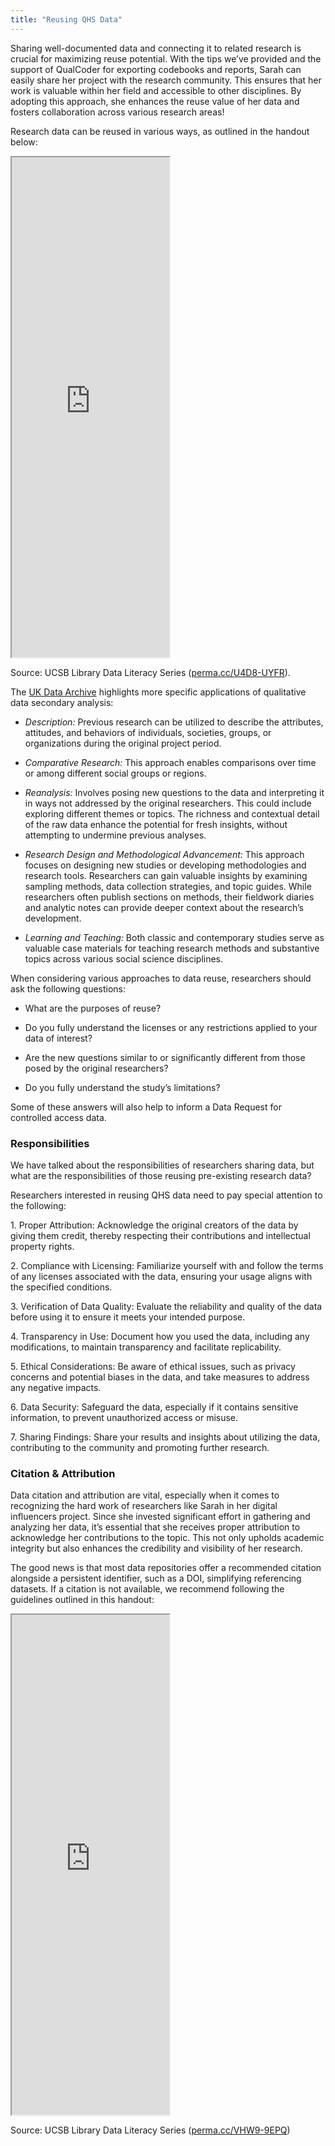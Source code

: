 ```yaml
---
title: "Reusing QHS Data"
---
```


Sharing well-documented data and connecting it to related research is crucial for maximizing reuse potential. With the tips we've provided and the support of QualCoder for exporting codebooks and reports, Sarah can easily share her project with the research community. This ensures that her work is valuable within her field and accessible to other disciplines. By adopting this approach, she enhances the reuse value of her data and fosters collaboration across various research areas!

Research data can be reused in various ways, as outlined in the handout below:

<iframe width="50%" height="800" src="https://rcd.ucsb.edu/sites/default/files/2023-03/dls-n06-2021-reuse-navy.pdf">

</iframe>

Source: UCSB Library Data Literacy Series ([perma.cc/U4D8-UYFR](https://perma.cc/AD4C-272F)).

The [UK Data Archive](https://ukdataservice.ac.uk/learning-hub/qualitative-data/reusing-qualitative-data/approaches-to-reusing-qualitative-data/) highlights more specific applications of qualitative data secondary analysis:

-   *Description:* Previous research can be utilized to describe the attributes, attitudes, and behaviors of individuals, societies, groups, or organizations during the original project period.

-   *Comparative Research:* This approach enables comparisons over time or among different social groups or regions.

-   *Reanalysis:* Involves posing new questions to the data and interpreting it in ways not addressed by the original researchers. This could include exploring different themes or topics. The richness and contextual detail of the raw data enhance the potential for fresh insights, without attempting to undermine previous analyses.

-   *Research Design and Methodological Advancement:* This approach focuses on designing new studies or developing methodologies and research tools. Researchers can gain valuable insights by examining sampling methods, data collection strategies, and topic guides. While researchers often publish sections on methods, their fieldwork diaries and analytic notes can provide deeper context about the research's development.

-   *Learning and Teaching:* Both classic and contemporary studies serve as valuable case materials for teaching research methods and substantive topics across various social science disciplines.

When considering various approaches to data reuse, researchers should ask the following questions:

-   What are the purposes of reuse?

-   Do you fully understand the licenses or any restrictions applied to your data of interest?

-   Are the new questions similar to or significantly different from those posed by the original researchers?

-   Do you fully understand the study's limitations?

Some of these answers will also help to inform a Data Request for controlled access data.

### **Responsibilities**

We have talked about the responsibilities of researchers sharing data, but what are the responsibilities of those reusing pre-existing research data?

Researchers interested in reusing QHS data need to pay special attention to the following:

1\. Proper Attribution: Acknowledge the original creators of the data by giving them credit, thereby respecting their contributions and intellectual property rights.

2\. Compliance with Licensing: Familiarize yourself with and follow the terms of any licenses associated with the data, ensuring your usage aligns with the specified conditions.

3\. Verification of Data Quality: Evaluate the reliability and quality of the data before using it to ensure it meets your intended purpose.

4\. Transparency in Use: Document how you used the data, including any modifications, to maintain transparency and facilitate replicability.

5\. Ethical Considerations: Be aware of ethical issues, such as privacy concerns and potential biases in the data, and take measures to address any negative impacts.

6\. Data Security: Safeguard the data, especially if it contains sensitive information, to prevent unauthorized access or misuse.

7\. Sharing Findings: Share your results and insights about utilizing the data, contributing to the community and promoting further research.

### Citation & Attribution

Data citation and attribution are vital, especially when it comes to recognizing the hard work of researchers like Sarah in her digital influencers project. Since she invested significant effort in gathering and analyzing her data, it's essential that she receives proper attribution to acknowledge her contributions to the topic. This not only upholds academic integrity but also enhances the credibility and visibility of her research.

The good news is that most data repositories offer a recommended citation alongside a persistent identifier, such as a DOI, simplifying referencing datasets. If a citation is not available, we recommend following the guidelines outlined in this handout:

<iframe width="50%" height="800" src="https://rcd.ucsb.edu/sites/default/files/2023-03/dls_n2_datacitation_navy_1.pdf">

</iframe>

Source: UCSB Library Data Literacy Series ([perma.cc/VHW9-9EPQ](https://perma.cc/VHW9-9EPQ))
